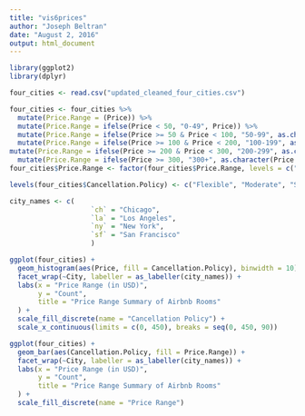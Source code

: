```yaml
---
title: "vis6prices"
author: "Joseph Beltran"
date: "August 2, 2016"
output: html_document
---
```


```r
library(ggplot2)
library(dplyr)

four_cities <- read.csv("updated_cleaned_four_cities.csv")

four_cities <- four_cities %>% 
  mutate(Price.Range = (Price)) %>% 
  mutate(Price.Range = ifelse(Price < 50, "0-49", Price)) %>% 
  mutate(Price.Range = ifelse(Price >= 50 & Price < 100, "50-99", as.character(Price.Range))) %>% 
  mutate(Price.Range = ifelse(Price >= 100 & Price < 200, "100-199", as.character(Price.Range))) %>% 
mutate(Price.Range = ifelse(Price >= 200 & Price < 300, "200-299", as.character(Price.Range))) %>% 
  mutate(Price.Range = ifelse(Price >= 300, "300+", as.character(Price.Range)))
four_cities$Price.Range <- factor(four_cities$Price.Range, levels = c("0-49", "50-99", "100-199", "200-299", "300+"))

levels(four_cities$Cancellation.Policy) <- c("Flexible", "Moderate", "Strict", "Unspecified")

city_names <- c(
                    `ch` = "Chicago",
                    `la` = "Los Angeles",
                    `ny` = "New York",
                    `sf` = "San Francisco"
                    )

ggplot(four_cities) +
  geom_histogram(aes(Price, fill = Cancellation.Policy), binwidth = 10) +
  facet_wrap(~City, labeller = as_labeller(city_names)) +
  labs(x = "Price Range (in USD)",
       y = "Count",
       title = "Price Range Summary of Airbnb Rooms"
  ) +
  scale_fill_discrete(name = "Cancellation Policy") +
  scale_x_continuous(limits = c(0, 450), breaks = seq(0, 450, 90)) 

ggplot(four_cities) +
  geom_bar(aes(Cancellation.Policy, fill = Price.Range)) +
  facet_wrap(~City, labeller = as_labeller(city_names)) +
  labs(x = "Price Range (in USD)",
       y = "Count",
       title = "Price Range Summary of Airbnb Rooms"
  ) +
  scale_fill_discrete(name = "Price Range")


```

